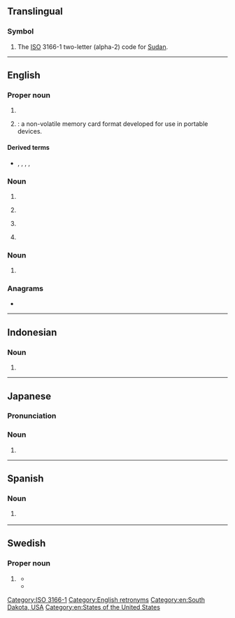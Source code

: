 {{also|Appendix:Variations of "sd"}}
{{character info|🅌}}
==Translingual==

===Symbol===
{{head|mul|symbol}}

# The [[ISO]] 3166-1 two-letter (alpha-2) code for [[Sudan]].

[[Category:ISO 3166-1]]

----

==English==

===Proper noun===
{{en-proper noun}}

# {{initialism of|en|South Dakota}}
# {{lb|en|uncountable}} {{initialism of|en|{{w|Secure Digital}}|nodot=1}}: a non-volatile memory card format developed for use in portable devices.

====Derived terms====
* {{sense|memory card format|}} {{l|en|microSD}}, {{l|en|miniSD}}, {{l|en|SDHC}}, {{l|en|SDIO}}, {{l|en|SDXC}}

===Noun===
{{en-noun}}

# {{initialism of|en|school district}}
# {{lb|en|law enforcement}} {{initialism of|en|[[sheriff]]'s [[department]]}}
# {{lb|en|mathematics}} {{initialism of|en|standard deviation}}
# {{lb|en|video games}} {{initialism of|en|self-destruct}}

===Noun===
{{en-noun|-}}

# {{lb|en|television}} {{initialism of|en|standard definition|gloss=typically 640×480 pixels}}
#: {{cot|en|HD}}

===Anagrams===
* {{anagrams|en|a=ds|D's|D. S.|D.S.|DS|Ds|D♭s|D♯s|d's|ds}}

[[Category:English retronyms]]
[[Category:en:South Dakota, USA]]
[[Category:en:States of the United States]]

----

==Indonesian==

===Noun===
{{head|id|initialism}}

# {{initialism of|id|sekolah dasar||primary school}}

----

==Japanese==

===Pronunciation===
{{ja-pron|スーパー デフォルメ}}

===Noun===
{{ja-noun|スーパー デフォルメ}}

# {{abbreviation of|ja|スーパーデフォルメ}}

----

==Spanish==

===Noun===
{{head|es|noun}}

# {{lb|es|grammar|syntax}} {{initialism of|es|sintagma determinante||determiner phrase}}

----

==Swedish==

===Proper noun===
{{sv-proper noun|n|[[Unsupported titles/SD:s|SD:s]]}}
# {{lb|sv|politics}} {{initialism of|sv|Sverigedemokraterna||Sweden Democrats}}
#* {{quote-web|sv|title=SD varnas för Le Pen|trans-title=The SD is warned about Le Pen|work=Metro|url=http://www.metro.se/nyheter/sd-varnas-for-le-pen/EVHmkx!X4jjrKnj4dZsw/|archiveurl=https://web.archive.org/web/20141101222229/http://www.metro.se/nyheter/sd-varnas-for-le-pen/EVHmkx!X4jjrKnj4dZsw/|archivedate=1 November 2014|date=24 November 2013|text='''SD''':s internationelle sekreterare Kent Ekeroth deltar i samtal om samarbete med bland andra Front National, FPÖ[...]|t=The '''SD'''<nowiki/>'s international secretary Kent Ekeroth participates in discussions regarding cooperation with Front National, FPÖ[...], among others.}}
#* {{quote-web|sv|author=Örjan Magnusson|title=Ideologiska skillnader stoppar SD-samarbete|trans-title=Ideological differences prevent cooperation with the SD|work=SVT Nyheter|trans-work=SVT News|url=https://www.svt.se/nyheter/val2014/ideologisk-skillnad-stoppar-sd-samarbete|publisher=SVT|date=15 September 2014|accessdate=5 May 2020|text=På valkvällen sade Socialdemokraternas partiledare, den blivande regeringsbildaren Stefan Löfven, att det inte kommer att bli något samarbete med '''SD''' trots att partiet blivit mycket större.|t=On the dawn of the election, the leader of the Swedish Social Democratic Party and prospective head of government Stefan Löfven stated that there was not to be any cooperation with the '''SD''' despite the party having grown considerably.}}